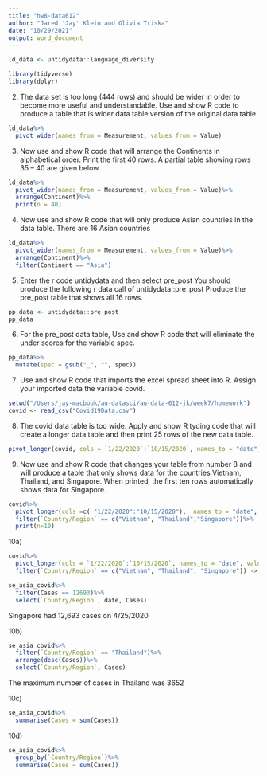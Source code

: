 ```yaml
---
title: "hw8-data612"
author: "Jared 'Jay' Klein and Olivia Triska"
date: "10/29/2021"
output: word_document
---
```


```r
ld_data <- untidydata::language_diversity
```

```r
library(tidyverse)
library(dplyr)
```


2)  The data set is too long (444 rows) and should be wider in order to become 
more useful and understandable.  Use and show R code to produce a table that is 
wider data table version of the original data table.

```r
ld_data%>%
  pivot_wider(names_from = Measurement, values_from = Value)
```


3)  Now use and show R code that will arrange the Continents in alphabetical 
order.  Print the first 40 rows.  A partial table showing rows 35 – 40 are given 
below.

```r
ld_data%>%
  pivot_wider(names_from = Measurement, values_from = Value)%>%
  arrange(Continent)%>%
  print(n = 40)
```


4)  Now use and show R code that will only produce Asian countries in the data 
table.  There are 16 Asian countries

```r
ld_data%>%
  pivot_wider(names_from = Measurement, values_from = Value)%>%
  arrange(Continent)%>%
  filter(Continent == "Asia")
```


5)  Enter the r code untidydata and then select pre_post
      You should produce the following r data call of   untidydata::pre_post
      Produce the pre_post table that shows all 16 rows.
      
```r
pp_data <- untidydata::pre_post
pp_data
```

6)  For the pre_post data table, Use and show R code that will eliminate the 
under scores for the variable spec. 

```r
pp_data%>%
  mutate(spec = gsub("_", "", spec)) 
```


7) Use and show R code that imports the excel spread sheet into R.  Assign your imported data 
the variable covid.

```r
setwd("/Users/jay-macbook/au-datasci/au-data-612-jk/week7/homework")
covid <- read_csv("Covid19Data.csv")
```


8)  The covid data table is too wide.  Apply and show R tyding code that will 
create a longer data table and then print 25 rows of the new data table. 


```r
pivot_longer(covid, cols = `1/22/2020`:`10/15/2020`, names_to = "date", values_to = "Cases")
```


9)  Now use and show R code that changes your table from number 8 and will produce a table 
that only shows data for the countries Vietnam, Thailand, and Singapore.  When printed, the 
first ten rows automatically shows data for Singapore.


```r
covid%>%
  pivot_longer(cols =c( "1/22/2020":"10/15/2020"),  names_to = "date", values_to = "Cases")%>%
  filter(`Country/Region` == c("Vietnam", "Thailand","Singapore"))%>%
  print(n=10)
```


10a)

```r
covid%>%
  pivot_longer(cols = `1/22/2020`:`10/15/2020`, names_to = "date", values_to = "Cases")%>%
  filter(`Country/Region` == c("Vietnam", "Thailand", "Singapore")) -> se_asia_covid
```

```r
se_asia_covid%>%
  filter(Cases == 12693)%>%
  select(`Country/Region`, date, Cases)
```
Singapore had 12,693 cases on 4/25/2020


10b)

```r
se_asia_covid%>%
  filter(`Country/Region` == "Thailand")%>%
  arrange(desc(Cases))%>%
  select(`Country/Region`, Cases)
```
The maximum number of cases in Thailand was 3652

10c) 

```r
se_asia_covid%>%
  summarise(Cases = sum(Cases))
```


10d) 

```r
se_asia_covid%>%
  group_by(`Country/Region`)%>%
  summarise(Cases = sum(Cases))
```

